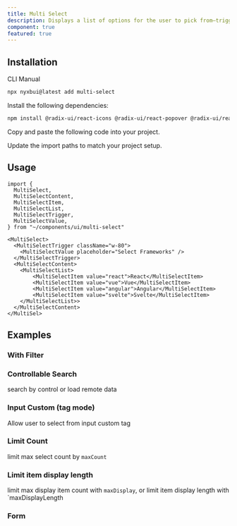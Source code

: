 ```yaml
---
title: Multi Select
description: Displays a list of options for the user to pick from—triggered by a button.
component: true
featured: true
---
```


<ComponentPreview 
   name="multi-select-basic"
   styleSwitch={true}
   button="copy"
   dots={false}
 />

## Installation

<Tabs defaultValue="cli">

<TabsList>
  <TabsTrigger value="cli">CLI</TabsTrigger>
  <TabsTrigger value="manual">Manual</TabsTrigger>
</TabsList>
<TabsContent value="cli">

```bash
npx nyxbui@latest add multi-select
```

</TabsContent>

<TabsContent value="manual">

<Steps>

<Step>Install the following dependencies:</Step>

```bash
npm install @radix-ui/react-icons @radix-ui/react-popover @radix-ui/react-primitive @radix-ui/react-use-controllable-state
```

<Step>Copy and paste the following code into your project.</Step>

<ComponentSource name="multi-select" />

<Step>Update the import paths to match your project setup.</Step>

</Steps>

</TabsContent>

</Tabs>

## Usage

```tsx
import {
  MultiSelect,
  MultiSelectContent,
  MultiSelectItem,
  MultiSelectList,
  MultiSelectTrigger,
  MultiSelectValue,
} from "~/components/ui/multi-select"
```

```tsx
<MultiSelect>
  <MultiSelectTrigger className="w-80">
    <MultiSelectValue placeholder="Select Frameworks" />
  </MultiSelectTrigger>
  <MultiSelectContent>
    <MultiSelectList>
        <MultiSelectItem value="react">React</MultiSelectItem>
        <MultiSelectItem value="vue">Vue</MultiSelectItem>
        <MultiSelectItem value="angular">Angular</MultiSelectItem>
        <MultiSelectItem value="svelte">Svelte</MultiSelectItem>
    </MultiSelectList>>
  </MultiSelectContent>
</MultiSel>
```

## Examples

### With Filter

<ComponentPreview 
   name="multi-select-filter"
   styleSwitch={true}
   button="copy"
   dots={false}
 />

### Controllable Search

search by control or load remote data

<ComponentPreview 
   name="multi-select-controllable-search"
   styleSwitch={true}
   button="copy"
   dots={false}
 />

### Input Custom (tag mode)

Allow user to select from input custom tag

<ComponentPreview 
   name="multi-select-input-custom"
   styleSwitch={true}
   button="copy"
   dots={false}
 />

### Limit Count

limit max select count by `maxCount`

<ComponentPreview 
   name="multi-select-limit-count"
   styleSwitch={true}
   button="copy"
   dots={false}
 />

### Limit item display length

limit max display item count with `maxDisplay`, or limit item display length with `maxDisplayLength

<ComponentPreview 
   name="multi-select-limit-display-length"
   styleSwitch={true}
   button="copy"
   dots={false}
 />

### Form

<ComponentPreview 
   name="multi-select-form"
   styleSwitch={true}
   button="copy"
   dots={false}
 />
